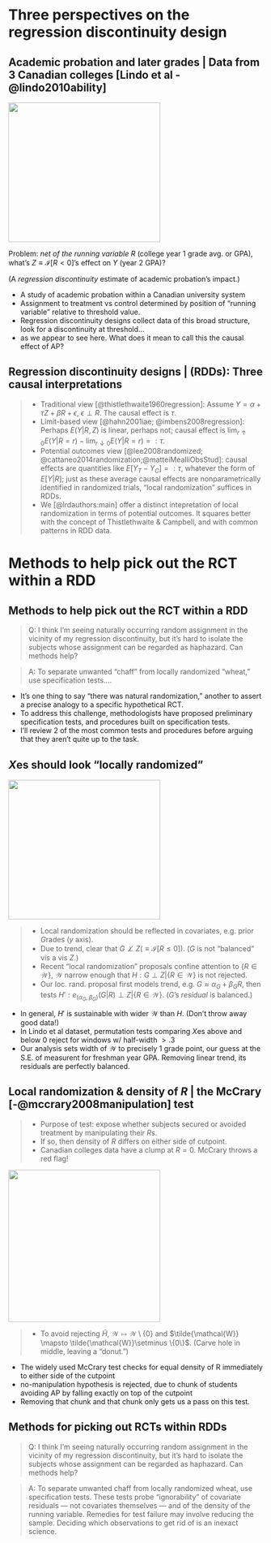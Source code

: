 
# Three perspectives on the regression discontinuity design 
<!-- Potential outcomes vs structural modeling for RDDs -->

## Academic probation and later grades | Data from 3 Canadian colleges [Lindo et al -@lindo2010ability] {.build}

<div class="centered">
<!-- <img src="images/apsemaphore.jpg" width=180px height="270px" /> -->

<!--![](images/figure2_1.jpg) maybe I want something wider & shorter-->
<img src="images/figure2_1.jpg" width="300px" height="275px" />
</div>

Problem: _net of the running variable_ $R$ (college year 1 grade avg. or GPA), what's $Z \equiv \mathcal{I}[R<0]$'s effect on $Y$ (year 2 GPA)?  

(A _regression discontinuity_ estimate of academic probation's impact.) 

<div class="notes">

- A study of academic probation within a Canadian university system
- Assignment to treatment vs control determined by position of "running variable" relative to threshold value.
- Regression discontinuity designs collect data of this broad structure, look for a discontinuity at threshold...
- as we appear to see here.  What does it mean to call this the causal effect of AP?

</div>

## Regression discontinuity designs | (RDDs): Three causal interpretations {.smaller}

> - Traditional view [@thistlethwaite1960regression]: Assume $Y = \alpha + \tau Z + \beta R + \epsilon$, $\epsilon \perp R$.  The causal effect is $\tau$. 
> - Limit-based view [@hahn2001iae; @imbens2008regression]:  Perhaps $E(Y|R, Z)$ is linear, perhaps not; causal effect is $\lim_{r\uparrow 0} E(Y|R=r) - \lim_{r\downarrow 0} E(Y|R=r) =: \tau$.
> - Potential outcomes view [@lee2008randomized; @cattaneo2014randomization;@matteiMealliObsStud]: causal effects are quantities like $E [Y_T - Y_C]=:\tau$, whatever the form of $E[Y|R]$; just as these average causal effects are nonparametrically identified in randomized trials, "local randomization" suffices in RDDs. 
>- We [@lrdauthors:main] offer a distinct intepretation of local randomization in terms of potential outcomes. It squares better with the concept of Thistlethwaite & Campbell, and with common patterns in RDD data.


# Methods to help pick out the RCT within a RDD

## Methods to help pick out the RCT within a RDD {.build}

>  Q: I think I'm seeing naturally occurring random assignment in the vicinity of my regression discontinuity, but it's hard to isolate the subjects whose assignment can be regarded as haphazard.  Can methods help?

>  A: To separate unwanted "chaff" from locally randomized "wheat," use specification tests....


<div class="notes">
- It's one thing to say "there was natural randomization," another to assert a precise analogy to a specific hypothetical RCT. 
- To address this challenge, methodologists have proposed preliminary specification tests, and procedures built on specification tests.
- I'll review 2 of the most common tests and procedures before arguing that they aren't quite up to the task.
</div>

<!-- (2 slides: balance; McCrary)-->

## $X$es should look "locally randomized" {.smaller}

<div class="centered">
<!--![](images/figure2_1.jpg) maybe I want something wider & shorter-->
<img src="images/figure2_2.jpg" width="300px" height="275px" />
</div>

> - Local randomization should be reflected in covariates, e.g. prior $G$rades ($y$ axis). 
> - Due to trend, clear that $G \not\perp Z (\equiv \mathcal{I}[R\leq 0])$.
($G$ is not "balanced" vis a vis $Z$.)<!-- Does the `\not` come thru? -->
> - Recent "local randomization" proposals confine attention to $\{R \in \mathcal{W}\}$, $\mathcal{W}$ narrow enough that $H: G \perp Z \vert \{R \in \mathcal{W}\}$ is not rejected.
> - Our loc. rand. proposal first models trend, e.g. $G \approx \alpha_G + \beta_G R$, then tests $H': e_{(\alpha_G, \beta_G)}(G|R) \perp Z \vert \{R \in \mathcal{W}\}$. ($G$'s _residual_ is balanced.)

<div class="notes">

- In general, $H'$ is sustainable with wider $\mathcal{W}$ than $H$. (Don't throw away good data!)
- In Lindo et al dataset, permutation tests comparing $X$es above and below 0 reject for windows w/ half-width $> .3$
- Our analysis sets width of $\mathcal{W}$ to precisely 1 grade point, our guess at the S.E. of measurent for freshman year GPA.  Removing linear trend, its residuals are perfectly balanced.  

</div>

## Local randomization & density of $R$ | the McCrary [-@mccrary2008manipulation] test

<div class="columns-2">


>  - Purpose of test: expose whether subjects secured or avoided treatment by manipulating their $R$s.
>  - If so, then density of $R$ differs on either side of cutpoint.
<!--
>  - Pick narrow $\tilde{\mathcal{W}} \subseteq \mathcal{W}$, test $\tilde{H}: \log \big[\frac{d}{dt} \mathrm{Pr}(R \leq t)\big]_{t=R} \perp Z | \{R \in \tilde{\mathcal{W}}\}.$
-->
>  - Canadian colleges data have a clump at $R=0$. McCrary throws a red flag!  

  <img src="images/forcing-discrete.jpg" width="300px" height="300px" />


</div>

> - To avoid rejecting $\tilde{H}$, $\mathcal{W} \mapsto \mathcal{W}\setminus \{0\}$ and $\tilde{\mathcal{W}} \mapsto \tilde{\mathcal{W}}\setminus \{0\}$. (Carve hole in middle, leaving a "donut.")

<div class="notes">

- The widely used McCrary test checks for equal density of R immediately to either side of the cutpoint 
- no-manipulation hypothesis is rejected, due to chunk of students avoiding AP by falling exactly on top of the cutpoint
- Removing that chunk and that chunk only gets us a pass on this test.  
<!-- - thinking of this block of students as analogous to attriters in an RCT, this is differential attrition.  -->

</div>

## Methods for picking out RCTs within RDDs

> Q: I think I'm seeing naturally occurring random assignment in the vicinity of my regression discontinuity, but it's hard to isolate the subjects whose assignment can be regarded as haphazard.  Can methods help?

> A: To separate unwanted chaff from locally randomized wheat, use specification tests. These tests probe "ignorability" of covariate residuals --- not covariates themselves --- and of the density of the running variable.
> Remedies for test failure may involve reducing the sample.  Deciding which observations to get rid of is an inexact science. 
